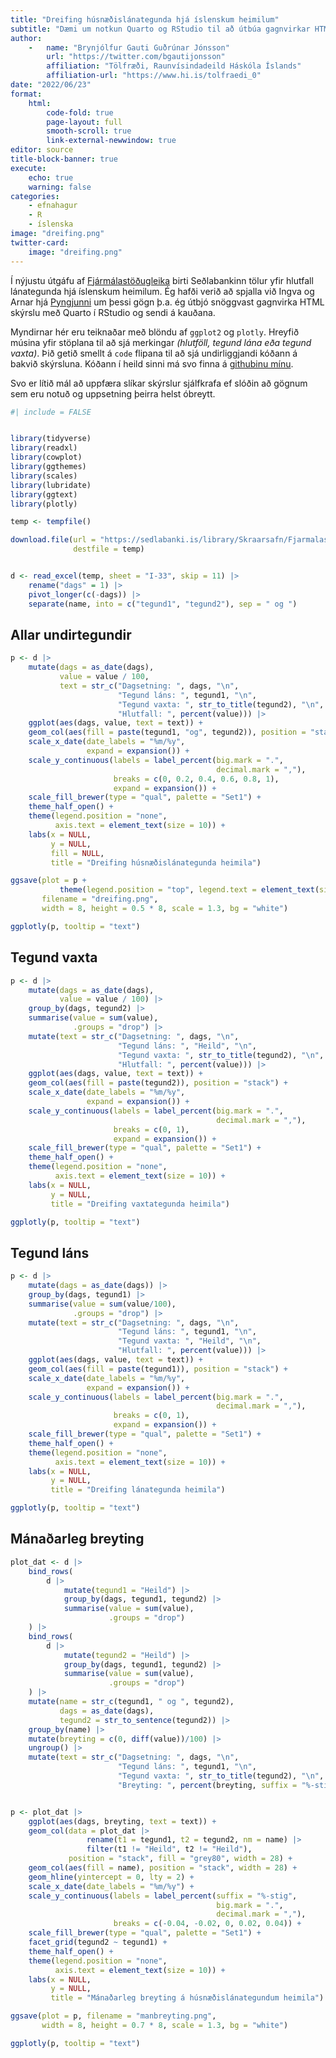 ```yaml
---
title: "Dreifing húsnæðislánategunda hjá íslenskum heimilum"
subtitle: "Dæmi um notkun Quarto og RStudio til að útbúa gagnvirkar HTML skýrslur"
author: 
    -   name: "Brynjólfur Gauti Guðrúnar Jónsson"
        url: "https://twitter.com/bgautijonsson"
        affiliation: "Tölfræði, Raunvísindadeild Háskóla Íslands"
        affiliation-url: "https://www.hi.is/tolfraedi_0"
date: "2022/06/23"
format: 
    html:
        code-fold: true
        page-layout: full
        smooth-scroll: true
        link-external-newwindow: true
editor: source
title-block-banner: true
execute:
    echo: true
    warning: false
categories:
    - efnahagur
    - R
    - íslenska
image: "dreifing.png"
twitter-card:
    image: "dreifing.png"
---
```





Í nýjustu útgáfu af [Fjármálastöðugleika](https://www.sedlabanki.is/utgefid-efni/rit-og-skyrslur/rit/2022/03/16/Fjarmalastodugleiki-2022-1/) birti Seðlabankinn tölur yfir hlutfall lánategunda hjá íslenskum heimilum. Ég hafði verið að spjalla við Ingva og Arnar hjá [Pyngjunni](https://podtail.com/en/podcast/pyngjan/) um þessi gögn þ.a. ég útbjó snöggvast gagnvirka HTML skýrslu með Quarto í RStudio og sendi á kauðana.

Myndirnar hér eru teiknaðar með blöndu af `ggplot2` og `plotly`. Hreyfið músina yfir stöplana til að sjá merkingar *(hlutföll, tegund lána eða tegund vaxta)*. Þið getið smellt á `code` flipana til að sjá undirliggjandi kóðann á bakvið skýrsluna. Kóðann í heild sinni má svo finna á [githubinu mínu](https://github.com/bgautijonsson/lanategundir.git).


Svo er lítið mál að uppfæra slíkar skýrslur sjálfkrafa ef slóðin að gögnum sem eru notuð og uppsetning þeirra helst óbreytt.

```r
#| include = FALSE


library(tidyverse)
library(readxl)
library(cowplot)
library(ggthemes)
library(scales)
library(lubridate)
library(ggtext)
library(plotly)
```


```r
temp <- tempfile()

download.file(url = "https://sedlabanki.is/library/Skraarsafn/Fjarmalastodugleiki/FS/2022/isl_Kaflar.xlsx",
              destfile = temp)


d <- read_excel(temp, sheet = "I-33", skip = 11) |> 
    rename("dags" = 1) |> 
    pivot_longer(c(-dags)) |> 
    separate(name, into = c("tegund1", "tegund2"), sep = " og ")
```

::: {.panel-tabset}

## Allar undirtegundir

```r
p <- d |> 
    mutate(dags = as_date(dags),
           value = value / 100,
           text = str_c("Dagsetning: ", dags, "\n",
                        "Tegund láns: ", tegund1, "\n",
                        "Tegund vaxta: ", str_to_title(tegund2), "\n",
                        "Hlutfall: ", percent(value))) |> 
    ggplot(aes(dags, value, text = text)) +
    geom_col(aes(fill = paste(tegund1, "og", tegund2)), position = "stack") +
    scale_x_date(date_labels = "%m/%y",
                 expand = expansion()) +
    scale_y_continuous(labels = label_percent(big.mark = ".",
                                              decimal.mark = ","),
                       breaks = c(0, 0.2, 0.4, 0.6, 0.8, 1),
                       expand = expansion()) +
    scale_fill_brewer(type = "qual", palette = "Set1") +
    theme_half_open() +
    theme(legend.position = "none",
          axis.text = element_text(size = 10)) +
    labs(x = NULL,
         y = NULL,
         fill = NULL,
         title = "Dreifing húsnæðislánategunda heimila")

ggsave(plot = p + 
           theme(legend.position = "top", legend.text = element_text(size = 11)), 
       filename = "dreifing.png",
       width = 8, height = 0.5 * 8, scale = 1.3, bg = "white")

ggplotly(p, tooltip = "text")
```


## Tegund vaxta

```r
p <- d |> 
    mutate(dags = as_date(dags),
           value = value / 100) |> 
    group_by(dags, tegund2) |> 
    summarise(value = sum(value),
              .groups = "drop") |> 
    mutate(text = str_c("Dagsetning: ", dags, "\n",
                        "Tegund láns: ", "Heild", "\n",
                        "Tegund vaxta: ", str_to_title(tegund2), "\n",
                        "Hlutfall: ", percent(value))) |> 
    ggplot(aes(dags, value, text = text)) +
    geom_col(aes(fill = paste(tegund2)), position = "stack") +
    scale_x_date(date_labels = "%m/%y",
                 expand = expansion()) +
    scale_y_continuous(labels = label_percent(big.mark = ".",
                                              decimal.mark = ","),
                       breaks = c(0, 1),
                       expand = expansion()) +
    scale_fill_brewer(type = "qual", palette = "Set1") +
    theme_half_open() +
    theme(legend.position = "none",
          axis.text = element_text(size = 10)) +
    labs(x = NULL,
         y = NULL,
         title = "Dreifing vaxtategunda heimila")

ggplotly(p, tooltip = "text")
```

## Tegund láns

```r
p <- d |> 
    mutate(dags = as_date(dags)) |> 
    group_by(dags, tegund1) |> 
    summarise(value = sum(value/100),
              .groups = "drop") |> 
    mutate(text = str_c("Dagsetning: ", dags, "\n",
                        "Tegund láns: ", tegund1, "\n",
                        "Tegund vaxta: ", "Heild", "\n",
                        "Hlutfall: ", percent(value))) |> 
    ggplot(aes(dags, value, text = text)) +
    geom_col(aes(fill = paste(tegund1)), position = "stack") +
    scale_x_date(date_labels = "%m/%y",
                 expand = expansion()) +
    scale_y_continuous(labels = label_percent(big.mark = ".",
                                              decimal.mark = ","),
                       breaks = c(0, 1),
                       expand = expansion()) +
    scale_fill_brewer(type = "qual", palette = "Set1") +
    theme_half_open() +
    theme(legend.position = "none",
          axis.text = element_text(size = 10)) +
    labs(x = NULL,
         y = NULL,
         title = "Dreifing lánategunda heimila")

ggplotly(p, tooltip = "text")
```


## Mánaðarleg breyting

```r
plot_dat <- d |> 
    bind_rows(
        d |> 
            mutate(tegund1 = "Heild") |> 
            group_by(dags, tegund1, tegund2) |> 
            summarise(value = sum(value),
                      .groups = "drop")
    ) |> 
    bind_rows(
        d |> 
            mutate(tegund2 = "Heild") |> 
            group_by(dags, tegund1, tegund2) |> 
            summarise(value = sum(value),
                      .groups = "drop")
    ) |> 
    mutate(name = str_c(tegund1, " og ", tegund2),
           dags = as_date(dags),
           tegund2 = str_to_sentence(tegund2)) |> 
    group_by(name) |> 
    mutate(breyting = c(0, diff(value))/100) |> 
    ungroup() |> 
    mutate(text = str_c("Dagsetning: ", dags, "\n",
                        "Tegund láns: ", tegund1, "\n",
                        "Tegund vaxta: ", str_to_title(tegund2), "\n",
                        "Breyting: ", percent(breyting, suffix = "%-stig")))


p <- plot_dat |> 
    ggplot(aes(dags, breyting, text = text)) +
    geom_col(data = plot_dat |> 
                 rename(t1 = tegund1, t2 = tegund2, nm = name) |> 
                 filter(t1 != "Heild", t2 != "Heild"),
             position = "stack", fill = "grey80", width = 28) +
    geom_col(aes(fill = name), position = "stack", width = 28) +
    geom_hline(yintercept = 0, lty = 2) +
    scale_x_date(date_labels = "%m/%y") +
    scale_y_continuous(labels = label_percent(suffix = "%-stig",
                                              big.mark = ".",
                                              decimal.mark = ","),
                       breaks = c(-0.04, -0.02, 0, 0.02, 0.04)) +
    scale_fill_brewer(type = "qual", palette = "Set1") +
    facet_grid(tegund2 ~ tegund1) +
    theme_half_open() +
    theme(legend.position = "none",
          axis.text = element_text(size = 10)) +
    labs(x = NULL,
         y = NULL,
         title = "Mánaðarleg breyting á húsnæðislánategundum heimila")

ggsave(plot = p, filename = "manbreyting.png",
       width = 8, height = 0.7 * 8, scale = 1.3, bg = "white")

ggplotly(p, tooltip = "text")
```

:::